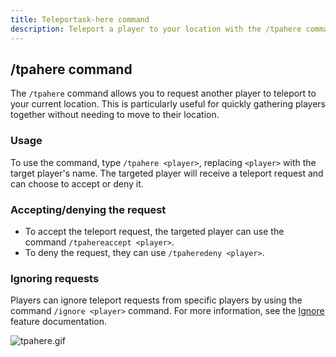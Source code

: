 ```yaml
---
title: Teleportask-here command
description: Teleport a player to your location with the /tpahere command.
---
```


## /tpahere command
The `/tpahere` command allows you to request another player to teleport to your current location.
This is particularly useful for quickly gathering players together without needing to move to their location.

### Usage
To use the command, type `/tpahere <player>`, replacing `<player>` with the target player's name.
The targeted player will receive a teleport request and can choose to accept or deny it.

### Accepting/denying the request
- To accept the teleport request, the targeted player can use the command `/tpahereaccept <player>`.
- To deny the request, they can use `/tpaheredeny <player>`.

### Ignoring requests
Players can ignore teleport requests from specific players by using the command `/ignore <player>` command.
For more information, see the [Ignore](/docs/eternalcore/features/ignore) feature documentation.

![tpahere.gif](/docs/eternalcore/tpahere.gif)

